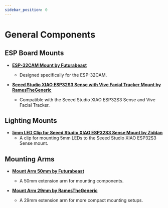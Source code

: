 ```yaml
---
sidebar_position: 0
---
```


# General Components

## ESP Board Mounts

- **[ESP-32CAM Mount by Futurabeast](https://github.com/Project-Babble/BabbleHardware/tree/main/3D-Printed_Parts/General_Mount_Components/Camera_Mounts/ESP32CAM/Futurabeast)**
  - Designed specifically for the ESP-32CAM.

- **[Seeed Studio XIAO ESP32S3 Sense with Vive Facial Tracker Mount by RamesTheGeneric](https://github.com/Project-Babble/BabbleHardware/tree/main/3D-Printed_Parts/General_Mount_Components/Camera_Mounts/XIAOESP32S3/RamesTheGeneric)**
  - Compatible with the Seeed Studio XIAO ESP32S3 Sense and Vive Facial Tracker.

## Lighting Mounts

- **[5mm LED Clip for Seeed Studio XIAO ESP32S3 Sense Mount by Ziddan](https://github.com/Project-Babble/BabbleHardware/tree/main/3D-Printed_Parts/General_Mount_Components/Camera_Mounts/XIAOESP32S3/RamesTheGeneric/Addons/ziddan)**
  - A clip for mounting 5mm LEDs to the Seeed Studio XIAO ESP32S3 Sense mount.

## Mounting Arms

- **[Mount Arm 50mm by Futurabeast](https://github.com/Project-Babble/BabbleHardware/blob/main/3D-Printed_Parts/General_Mount_Components/Extension_Arms/Arm%2050mm.stl)**
  - A 50mm extension arm for mounting components.

- **[Mount Arm 29mm by RamesTheGeneric](https://github.com/Project-Babble/BabbleHardware/blob/main/3D-Printed_Parts/General_Mount_Components/Extension_Arms/Arm%2029mm.stl)**
  - A 29mm extension arm for more compact mounting setups.